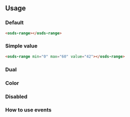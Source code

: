 

<GenericStyle />

## Usage

### Default
<osds-range></osds-range>

```html
<osds-range></osds-range>
```

### Simple value
<osds-range min="0" max="60" value="42"></osds-range>

```html
<osds-range min="0" max="60" value="42"></osds-range>
```

### Dual
<DualProperty />

### Color
<ColorProperty />

### Disabled
<DisabledProperty />

### How to use events
<Events />
